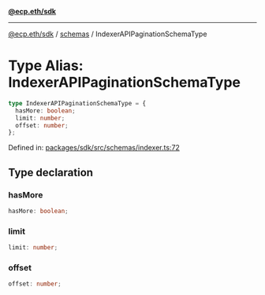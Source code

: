 [**@ecp.eth/sdk**](../../index.mdx)

***

[@ecp.eth/sdk](/sdk-reference/index.mdx) / [schemas](/sdk-reference/schemas/index.mdx) / IndexerAPIPaginationSchemaType

# Type Alias: IndexerAPIPaginationSchemaType

```ts
type IndexerAPIPaginationSchemaType = {
  hasMore: boolean;
  limit: number;
  offset: number;
};
```

Defined in: [packages/sdk/src/schemas/indexer.ts:72](https://github.com/ecp-eth/comments-monorepo/blob/main/packages/sdk/src/schemas/indexer.ts#L72)

## Type declaration

### hasMore

```ts
hasMore: boolean;
```

### limit

```ts
limit: number;
```

### offset

```ts
offset: number;
```
